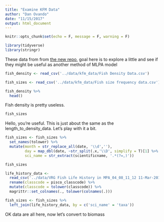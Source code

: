```yaml
---
title: "Examine KFM Data"
author: "Dan Ovando"
date: "11/15/2017"
output: html_document
---
```


```r
knitr::opts_chunk$set(echo = F, message = F, warning = F)
```

```r
library(tidyverse)
library(stringr)
```


These data from from [the new repo](https://portal.edirepository.org/nis/mapbrowse?packageid=edi.5.2), goal here is to explore a little and see if they might be useful as another method of MLPA model


```r

fish_density <- read_csv('../data/kfm_data/Fish Density Data.csv')

fish_sizes <- read_csv('../data/kfm_data/Fish size frequency data.csv')

```



```r

fish_density %>% 
  head()

```
Fish density is pretty useless. 

```r
fish_sizes
```

Hello, you're useful. This is just about the same as the length_to_density_data. Let's play with it a bit. 


```r

fish_sizes <- fish_sizes %>% 
  set_names(tolower) %>% 
  mutate(month = str_replace_all(date, '\\d',''),
         day = map_dbl(date, ~str_split(.x,'\\D', simplify = T)[1] %>% as.numeric()),
         sci_name = str_extract(scientificname, '.*(?=,)'))

fish_sizes

life_history_data <- 
  read_csv('../data/VRG Fish Life History in MPA_04_08_11_12 11-Mar-2014.csv') %>%
  rename(classcode = pisco_classcode) %>%
  mutate(classcode = tolower(classcode)) %>%
  magrittr::set_colnames(., tolower(colnames(.)))

fish_sizes <- fish_sizes %>% 
  left_join(life_history_data, by = c('sci_name' = 'taxa'))

```

OK data are all here, now let's convert to biomass



